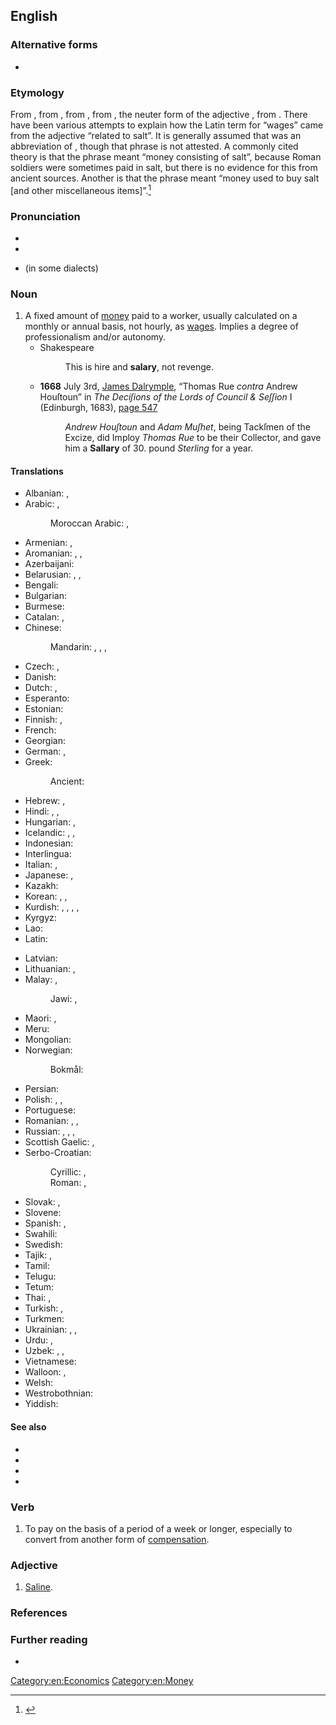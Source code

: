 ==English==

===Alternative forms===
* {{l|en|sallary}} {{qualifier|obsolete}}

===Etymology===
From {{inh|en|enm|salarie}}, from {{der|en|xno|salarie}}, from {{der|en|fro|salaire}}, from {{der|en|la|salārium||wages}}, the neuter form of the adjective {{m|la|salārius||related to salt}}, from {{m|la|sal||salt}}. There have been various attempts to explain how the Latin term for “wages” came from the adjective “related to salt”. It is generally assumed that {{m|la|salārium}} was an abbreviation of {{m|la|salārium [[argentum]]||salt money}}, though that phrase is not attested. A commonly cited theory is that the phrase meant “money consisting of salt”, because Roman soldiers were sometimes paid in salt, but there is no evidence for this from ancient sources. Another is that the phrase meant “money used to buy salt [and other miscellaneous items]”.<ref>{{cite-web|last1=Gainsford|first1=Peter|title=Salt and salary: were Roman soldiers paid in salt?|url=http://kiwihellenist.blogspot.co.uk/2017/01/salt-and-salary.html|work=Kiwi Hellenist: Modern Myths about the Ancient World|accessdate=11 January 2017}}</ref>

===Pronunciation===
* {{IPA|/ˈsælɚi/|lang=en}}
* {{audio|en-us-salary.ogg|Audio (US)|lang=en}}
* {{homophones|lang=en|celery}} (in some dialects)

===Noun===
{{en-noun|salaries}}

# A fixed amount of [[money]] paid to a worker, usually calculated on a monthly or annual basis, not hourly, as [[wages]]. Implies a degree of professionalism and/or autonomy.
#* Shakespeare
#*: This is hire and '''salary''', not revenge.
#* '''1668''' July 3rd, [[w:James Dalrymple, 1st Viscount of Stair|James Dalrymple]], “Thomas Rue ''contra'' Andrew Houſtoun” in ''The Deciſions of the Lords of Council & Seſſion'' I (Edinburgh, 1683), <span class="plainlinks">[http://books.google.co.uk/books?id=7ApBAAAAcAAJ&pg=PA548&dq=%22correus%22&hl=en&sa=X&ei=BFYCT56sNs7Z8QOstrGlAQ&ved=0CHAQ6AEwCQ#v=onepage&q=%22correus%22&f=false page 547]</span>
#*: ''Andrew Houſtoun'' and ''Adam Muſhet'', being Tackſmen of the Excize, did Imploy ''Thomas Rue'' to be their Collector, and gave him a '''Sallary''' of 30. pound ''Sterling'' for a year.

====Translations====
{{trans-top|fixed amount of money paid on monthly or annual basis}}
* Albanian: {{t+|sq|rrogë|f}}, {{t+|sq|pagë|f}}
* Arabic: {{t|ar|رَاتِب|m}}, {{t+|ar|أَجْر|m}}
*: Moroccan Arabic: {{qualifier|informal}} {{t|ary|كنزة|f|tr=kenza}}, {{t|ary|اجرة|f|tr=ejra}}
* Armenian: {{t+|hy|աշխատավարձ|sc=Armn}}, {{t+|hy|վաստակ|sc=Armn}}
* Aromanian: {{t|rup|arugã|f}}, {{t|rup|lufe}}, {{t|rup|platã}}
* Azerbaijani: {{t|az|aylıq}}
* Belarusian: {{t|be|зарабо́тная пла́та|f|sc=Cyrl}}, {{t|be|зарпла́та|f|sc=Cyrl}}, {{t|be|акла́д|m|sc=Cyrl}}
* Bengali: {{t|bn|বেতন|sc=Beng}}
* Bulgarian: {{t+|bg|запла́та|f}}
* Burmese: {{t+|my|လုပ်ခ|sc=Mymr}}
* Catalan: {{t+|ca|salari|m}}, {{t+|ca|sou|m}}
* Chinese:
*: Mandarin: {{t+|cmn|薪金|tr=xīnjīn|sc=Hani}}, {{t+|cmn|薪水|tr=xīnshui|sc=Hani}}, {{t+|cmn|工資|sc=Hani}}, {{t+|cmn|工资|tr=gōngzī|sc=Hani}}
* Czech: {{t+|cs|plat|m}}, {{t+|cs|mzda|f}}
* Danish: {{t+|da|løn|c}}
* Dutch: {{t+|nl|salaris|n}}, {{t+|nl|loon|n}}
* Esperanto: {{t|eo|salajro}}
* Estonian: {{t+|et|palk}}
* Finnish: {{t+|fi|kuukausipalkka}}, {{t|fi|kiinteä palkka}}
* French: {{t+|fr|salaire|m}}
* Georgian: {{t+|ka|ხელფასი}}
* German: {{t+|de|Gehalt|n}}, {{t+|de|Lohn|m}}
* Greek: {{t+|el|μισθός|m}}
*: Ancient: {{t|grc|μισθός|m}}
* Hebrew: {{t+|he|משכורת|f|tr=maskorét|alt=משכורת \ מַשְׂכֹּרֶת}}, {{t+|he|שָׂכָר|m|tr=sakhár}}
* Hindi: {{t+|hi|वेतन}}, {{t|hi|तनख़्वाह}}, {{t|hi|मासिक वेतन}}
* Hungarian: {{t+|hu|fizetés}}, {{t+|hu|bér}}
* Icelandic: {{t+|is|laun|n-p}}, {{t|is|föst laun|n-p}}, {{t+|is|kaup|n}}
* Indonesian: {{t+|id|gaji}}
* Interlingua: {{t+|ia|salario}}
* Italian: {{t+|it|stipendio|m}}, {{t+|it|salario|m}}
* Japanese: {{t|ja|サラリー|tr=sararī}}, {{t+|ja|給料|tr=きゅうりょう, kyūryō}}
* Kazakh: {{t+|kk|жалақы|sc=Cyrl}}
* Korean: {{t+|ko|급료}}, {{t+|ko|봉급}}, {{t+|ko|임금}}
* Kurdish: {{t+|ku|meaş|m}}, {{t+|ku|miz|m}}, {{t+|ku|muçe|m}}, {{t+|ku|mehane|f}}, {{t+|ku|مه‌عاش|sc=ku-Arab}}
* Kyrgyz: {{t+|ky|айлык|sc=Cyrl}}
* Lao: {{t|lo|ຄ່າຈ້າງ}}
* Latin: {{t|la|salārium|n}}
{{trans-mid}}
* Latvian: {{t|lv|alga|f}}
* Lithuanian: {{t|lt|užmokestis|m}}, {{t+|lt|alga|f}}
* Malay: {{t|ms|gaji}}, {{t|ms|ujrah}}
*: Jawi: {{t|ms|ݢاجي|sc=Arab}}, {{t|ms|اجره|sc=Arab}}
* Maori: {{t|mi|utu-ā-tau}} {{qualifier|annual}}, {{t|mi|utu ā-marama}} {{qualifier|monthly}}
* Meru: {{t|mer|muchaara}}
* Mongolian: {{t+|mn|цалин|sc=Cyrl}}
* Norwegian:
*: Bokmål: {{t+|nb|lønn|m|f}}
* Persian: {{t+|fa|حقوق|tr=hoquq|sc=fa-Arab}}
* Polish: {{t+|pl|pensja|f}}, {{t+|pl|płaca|f}}, {{t+|pl|wynagrodzenie|n}}
* Portuguese: {{t+|pt|salário|m}}
* Romanian: {{t+|ro|salariu|n}}, {{t+|ro|leafă|f}}, {{t+|ro|plată}}
* Russian: {{t+|ru|за́работная пла́та|f}}, {{t+|ru|зарпла́та|f}}, {{t+|ru|жа́лование|n}}, {{t+|ru|окла́д|m|sc=Cyrl}}
* Scottish Gaelic: {{t|gd|tuarasdal|m}}, {{t|gd|tuarastal|f}}
* Serbo-Croatian:
*: Cyrillic: {{t|sh|плата|f}} {{qualifier|Bosnian, Serbian}}, {{t|sh|плаћа|f}} {{qualifier|Croatian}}
*: Roman: {{t+|sh|plata|f}} {{qualifier|Bosnian, Serbian}}, {{t+|sh|plaća|f}} {{qualifier|Croatian}}
* Slovak: {{t|sk|plat|m}}, {{t|sk|mzda|f}}
* Slovene: {{t+|sl|plača|f-p}}
* Spanish: {{t+|es|salario|m}}, {{t+|es|sueldo|m}}
* Swahili: {{t+|sw|mshahara}}
* Swedish: {{t+|sv|lön|c}}
* Tajik: {{t+|tg|маош}}, {{t|tg|моҳона}}
* Tamil: {{t+|ta|சம்பளம்}}
* Telugu: {{t+|te|జీతం}}
* Tetum: {{t|tet|saláriu}}
* Thai: {{t+|th|เงินเดือน}}, {{t|th|ค่าจ้าง}}
* Turkish: {{t+|tr|aylık}}, {{t+|tr|maaş}}
* Turkmen: {{t+|tk|aýlyk}}
* Ukrainian: {{t|uk|заробі́тна пла́та|f|sc=Cyrl}}, {{t|uk|зарпла́та|f|sc=Cyrl}}, {{t|uk|запла́та|f|sc=Cyrl}}
* Urdu: {{t|ur|ويتن|m|tr=vetan|sc=ur-Arab}}, {{t|ur|اجرت|f|tr=ajrat|sc=ur-Arab}}
* Uzbek: {{t+|uz|maosh}}, {{t+|uz|oylik}}, {{t+|uz|moyana}}
* Vietnamese: {{t+|vi|lương}}
* Walloon: {{t+|wa|traitmint|m}}, {{t|wa|salåre|m}}
* Welsh: {{t+|cy|cyflog|m}}
* Westrobothnian: {{t|gmq-bot|läga}}
* Yiddish: {{t|yi|שׂכירות|f|tr=skhires|sc=Hebr}}
{{trans-bottom}}

====See also====
* {{l|en|pay}}
* {{l|en|remuneration}}
* {{l|en|wage}}
* {{l|en|wages}}

===Verb===
{{en-verb|salaries|salarying|salaried}}

# To pay on the basis of a period of a week or longer, especially to convert from another form of [[compensation]].

===Adjective===
{{en-adj}}

# {{lb|en|obsolete}} [[saline|Saline]].

===References===
<references />

===Further reading===
* {{projectlink|wikipedia}}

[[Category:en:Economics]]
[[Category:en:Money]]